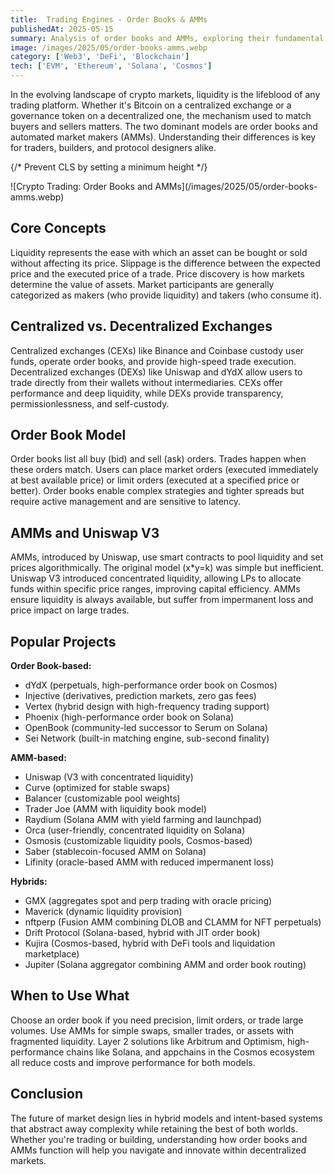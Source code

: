 ```yaml
---
title:  Trading Engines - Order Books & AMMs  
publishedAt: 2025-05-15
summary: Analysis of order books and AMMs, exploring their fundamental mechanics, real-world implementations, and innovative hybrid solutions reshaping decentralized trading
image: /images/2025/05/order-books-amms.webp
category: ['Web3', 'DeFi', 'Blockchain']
tech: ['EVM', 'Ethereum', 'Solana', 'Cosmos']
---
```


In the evolving landscape of crypto markets, liquidity is the lifeblood of any trading platform. Whether it's Bitcoin on a centralized exchange or a governance token on a decentralized one, the mechanism used to match buyers and sellers matters. The two dominant models are order books and automated market makers (AMMs). Understanding their differences is key for traders, builders, and protocol designers alike.

{/* Prevent CLS by setting a minimum height */}
<div style={{ minHeight: '300px' }}>
![Crypto Trading: Order Books and AMMs](/images/2025/05/order-books-amms.webp)
</div>

## Core Concepts

Liquidity represents the ease with which an asset can be bought or sold without affecting its price. Slippage is the difference between the expected price and the executed price of a trade. Price discovery is how markets determine the value of assets. Market participants are generally categorized as makers (who provide liquidity) and takers (who consume it).

## Centralized vs. Decentralized Exchanges

Centralized exchanges (CEXs) like Binance and Coinbase custody user funds, operate order books, and provide high-speed trade execution. Decentralized exchanges (DEXs) like Uniswap and dYdX allow users to trade directly from their wallets without intermediaries. CEXs offer performance and deep liquidity, while DEXs provide transparency, permissionlessness, and self-custody.

## Order Book Model

Order books list all buy (bid) and sell (ask) orders. Trades happen when these orders match. Users can place market orders (executed immediately at best available price) or limit orders (executed at a specified price or better). Order books enable complex strategies and tighter spreads but require active management and are sensitive to latency.

## AMMs and Uniswap V3

AMMs, introduced by Uniswap, use smart contracts to pool liquidity and set prices algorithmically. The original model (x\*y=k) was simple but inefficient. Uniswap V3 introduced concentrated liquidity, allowing LPs to allocate funds within specific price ranges, improving capital efficiency. AMMs ensure liquidity is always available, but suffer from impermanent loss and price impact on large trades.

## Popular Projects

**Order Book-based:**

* dYdX (perpetuals, high-performance order book on Cosmos)
* Injective (derivatives, prediction markets, zero gas fees)
* Vertex (hybrid design with high-frequency trading support)
* Phoenix (high-performance order book on Solana)
* OpenBook (community-led successor to Serum on Solana)
* Sei Network (built-in matching engine, sub-second finality)

**AMM-based:**

* Uniswap (V3 with concentrated liquidity)
* Curve (optimized for stable swaps)
* Balancer (customizable pool weights)
* Trader Joe (AMM with liquidity book model)
* Raydium (Solana AMM with yield farming and launchpad)
* Orca (user-friendly, concentrated liquidity on Solana)
* Osmosis (customizable liquidity pools, Cosmos-based)
* Saber (stablecoin-focused AMM on Solana)
* Lifinity (oracle-based AMM with reduced impermanent loss)

**Hybrids:**

* GMX (aggregates spot and perp trading with oracle pricing)
* Maverick (dynamic liquidity provision)
* nftperp (Fusion AMM combining DLOB and CLAMM for NFT perpetuals)
* Drift Protocol (Solana-based, hybrid with JIT order book)
* Kujira (Cosmos-based, hybrid with DeFi tools and liquidation marketplace)
* Jupiter (Solana aggregator combining AMM and order book routing)

## When to Use What

Choose an order book if you need precision, limit orders, or trade large volumes. Use AMMs for simple swaps, smaller trades, or assets with fragmented liquidity. Layer 2 solutions like Arbitrum and Optimism, high-performance chains like Solana, and appchains in the Cosmos ecosystem all reduce costs and improve performance for both models.

## Conclusion

The future of market design lies in hybrid models and intent-based systems that abstract away complexity while retaining the best of both worlds. Whether you're trading or building, understanding how order books and AMMs function will help you navigate and innovate within decentralized markets.
